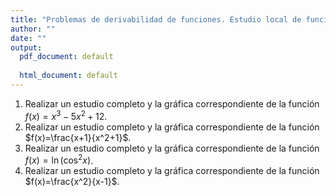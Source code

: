 ```yaml
---
title: "Problemas de derivabilidad de funciones. Estudio local de funciones."
author: ""
date: ""
output:
  pdf_document: default
              
  html_document: default
---
```


1. Realizar un estudio completo y la gráfica correspondiente de la función $f(x)=x^3-5 x^2+12$.
1. Realizar un estudio completo y la gráfica correspondiente de la función $f(x)=\frac{x+1}{x^2+1}$.
1. Realizar un estudio completo y la gráfica correspondiente de la función $f(x)=\ln (\cos^2 x)$.
1. Realizar un estudio completo y la gráfica correspondiente de la función $f(x)=\frac{x^2}{x-1}$.


